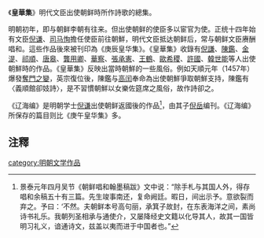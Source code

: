 《'''皇華集'''》明代文臣出使朝鲜時所作詩歌的總集。

明朝初年，即与朝鲜李朝有往来。但出使朝鲜的使臣多以宦官为使。正统十四年始有文臣[[倪谦|倪谦]]、[[司马恂|司马恂]]擔任使臣前往朝鮮，明代文臣抵达朝鲜后，常与朝鲜文臣赓酬唱和。這些作品後來被刊印為《庚辰皇华集》。《皇華集》收錄有[[倪謙|倪謙]]、[[陳鑑|陳鑑]]、[[金湜|金湜]]、[[祁順|祁順]]、[[唐皋|唐皋]]、[[龔用卿|龔用卿]]、[[華察|華察]]、[[張承憲|張承憲]]、[[王鶴|王鶴]]、[[歐希稷|歐希稷]]、[[许国_(明朝)|許國]]、[[韓世能|韓世能]]等人出使朝鮮時的作品。《皇華集》反映出當時朝鮮的一些風俗。例如天順元年（1457年）爆發[[奪門之變|奪門之變]]，英宗復位後，陳鑑与[[高闰|高闰]]奉命為出使朝鮮爭取朝鮮支持，陳鑑有〈義順館卻妓詩〉，是不習慣朝鮮以女樂佐筵席之風俗，故作詩卻之。

《辽海编》是明朝学士[[倪谦|倪谦]]出使朝鲜返國後的作品<ref>景泰元年四月吴节《朝鲜唱和翰墨稿跋》文中说：“除手札与其国人外，得存唱和余稿五十有三篇。先生竣事南还，复命阙廷。暇日，间出示予。意欲裂而弃之。予曰：‘不然。夫朝鲜本号高句丽，承箕子故封，在东表海洋之间，素尚诗书礼乐。我朝列圣相承与通使介，又屡降经史文籍以化导其人，故其一国皆明习礼义，谙通诗文，兹盖以夷而进于中国者也。”</ref>，由其子[[倪岳|倪岳]]编刊。《辽海编》所保存的篇目则比《庚午皇华集》多。

== 注釋 ==
{{reflist}}
[[category:明朝文学作品|category:明朝文学作品]]